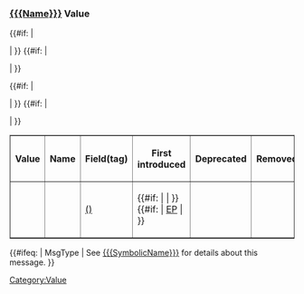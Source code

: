 ===[[{{{Name}}}]] Value {{{Value}}}===
<table border="1"><tr>
<th>Value</th>
<th>Name</th>
<th>Field(tag)</th>
<th>First introduced</th>
{{#if: {{{deprecated|}}} |
  <th>Deprecated</th>
| }}
{{#if: {{{removed|}}} |
  <th>Removed</th>
| }}</tr><tr>
<td>{{{Value}}}</td>
<td>{{{SymbolicName}}}</td>
<td>[[{{{Name}}} | {{{Name}}}({{{Tag}}})]]</td>
<td>{{#if: {{{added|}}} | [[:Category:{{{added}}}|{{{added}}}]] | }} {{#if: {{{addedEP|}}} | [[:Category:EP{{{addedEP}}}|EP{{{addedEP}}}]] | }}</td>
{{#if: {{{deprecated|}}} |
  <td>[[:Category:{{{deprecated}}}|{{{deprecated}}}]]</td>
| }}
{{#if: {{{removed|}}} |
  <td>[[:Category:{{{removed}}}|{{{removed}}}]]</td>
| }}</tr></table>
<!--Special code for MsgType field which adds a link to the corresponding Message page.-->
{{#ifeq: {{{Name}}} | MsgType
|
See [[{{{SymbolicName}}}]] for details about this message.
}}

{{{Description}}}

<includeonly> [[Category:Value]] </includeonly>

